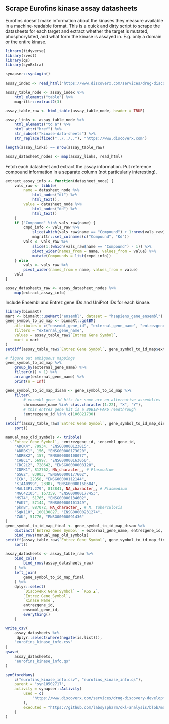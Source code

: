 
## Scrape Eurofins kinase assay datasheets

Eurofins doesn't make information about the kinases they measure available in a
machine-readable format. This is a quick and dirty script to scrape the
datasheets for each target and extract whether the target is mutated,
phosphorylated, and what form the kinase is assayed in. E.g. only a
domain or the entire kinase.

```r
library(tidyverse)
library(rvest)
library(qs)
library(synExtra)

synapser::synLogin()
```

```r
assay_index <- read_html("https://www.discoverx.com/services/drug-discovery-development-services/kinase-profiling/kinomescan#kinase-assay-list")

assay_table_node <- assay_index %>%
    html_elements("table") %>%
    magrittr::extract2(3)

assay_table_raw <- html_table(assay_table_node, header = TRUE)
```


```r
assay_links <- assay_table_node %>%
    html_elements("td a") %>%
    html_attr("href") %>%
    str_subset("kinase-data-sheets") %>%
    str_replace(fixed("../../.."), "https://www.discoverx.com")

length(assay_links) == nrow(assay_table_raw)

assay_datasheet_nodes <- map(assay_links, read_html)


```

Fetch each datasheet and extract the assay information. Put reference compound
information in a separate column (not particularly interesting).

```r
extract_assay_info <- function(datasheet_node) {
    vals_raw <- tibble(
        name = datasheet_node %>%
            html_nodes("dt") %>%
            html_text(),
        value = datasheet_node %>%
            html_nodes("dd") %>%
            html_text()
    )
    if ("Compound" %in% vals_raw$name) {
        cmpd_info <- vals_raw %>%
            slice(which(vals_raw$name == "Compound") + 1:nrow(vals_raw)) %>%
            magrittr::set_colnames(c("Compound", "Kd"))
        vals <- vals_raw %>%
            slice(1:(which(vals_raw$name == "Compound") - 1)) %>%
            pivot_wider(names_from = name, values_from = value) %>%
            mutate(Compounds = list(cmpd_info))
    } else
        vals <- vals_raw %>%
        pivot_wider(names_from = name, values_from = value)
    vals
}

assay_datasheets_raw <- assay_datasheet_nodes %>%
    map(extract_assay_info)
```

Include Ensembl and Entrez gene IDs and UniProt IDs for each kinase.

```r
library(biomaRt)
mart <- biomaRt::useMart("ensembl", dataset = "hsapiens_gene_ensembl")
gene_symbol_to_id_map <- biomaRt::getBM(
    attributes = c("ensembl_gene_id", "external_gene_name", "entrezgene_id", "chromosome_name"),
    filters = "external_gene_name",
    values = assay_table_raw$`Entrez Gene Symbol`,
    mart = mart
)
setdiff(assay_table_raw$`Entrez Gene Symbol`, gene_symbol_to_id_map$external_gene_name)

# figure out ambiguous mappings
gene_symbol_to_id_map %>%
    group_by(external_gene_name) %>%
    filter(n() > 1) %>%
    arrange(external_gene_name) %>%
    print(n = Inf)

gene_symbol_to_id_map_disam <- gene_symbol_to_id_map %>%
    filter(
        # ensembl gene id hits for some are on alternative assemblies
        chromosome_name %in% c(as.character(1:22), "X", "Y"),
        # this entrez gene hit is a BUB1B-PAK6 readthrough
        !entrezgene_id %in% c(106821730)
    )
setdiff(assay_table_raw$`Entrez Gene Symbol`, gene_symbol_to_id_map_disam$external_gene_name) %>%
    sort()

manual_map_old_symbols <- tribble(
  ~`Entrez Gene Symbol`, ~entrezgene_id, ~ensembl_gene_id,
    "ADCK4", 79934, "ENSG00000123815",
    "ADRBK1", 156, "ENSG00000173020",
    "ADRBK2", 157, "ENSG00000100077",
    "CABC1", 56997, "ENSG00000163050",
    "CDC2L2", 728642, "ENSG00000008128",
    "CDPK1", 812762, NA_character_, # Plasmodium
    "GSG2", 83903, "ENSG00000177602",
    "ICK", 22858, "ENSG00000112144",
    "KIAA0999", 23387, "ENSG00000160584",
    "MAL13P1.279", 813841, NA_character_, # Plasmodium
    "MGC42105", 167359, "ENSG00000177453",
    "MST4", 51765, "ENSG00000134602",
    "PAK7", 57144, "ENSG00000101349",
    "pknB", 887072, NA_character_, # M. tuberculosis
    "SgK110", 100130827, "ENSG00000231274",
    "ZAK", 51776, "ENSG00000091436"
)
gene_symbol_to_id_map_final <- gene_symbol_to_id_map_disam %>%
    distinct(`Entrez Gene Symbol` = external_gene_name, entrezgene_id, ensembl_gene_id) %>%
    bind_rows(manual_map_old_symbols)
setdiff(assay_table_raw$`Entrez Gene Symbol`, gene_symbol_to_id_map_final$`Entrez Gene Symbol`) %>%
    sort()

```

```r
assay_datasheets <- assay_table_raw %>%
    bind_cols(
        bind_rows(assay_datasheets_raw)
    ) %>%
    left_join(
        gene_symbol_to_id_map_final
    ) %>%
    dplyr::select(
        `DiscoveRx Gene Symbol` = `KGS ▲`,
        `Entrez Gene Symbol`,
        `Kinase Name`,
        entrezgene_id,
        ensembl_gene_id,
        everything()
    )
```


```r
write_csv(
    assay_datasheets %>%
     dplyr::select(where(negate(is.list))),
    "eurofins_kinase_info.csv"
)
qsave(
    assay_datasheets,
    "eurofins_kinase_info.qs"
)

synStoreMany(
    c("eurofins_kinase_info.csv", "eurofins_kinase_info.qs"),
    parent = "syn18502717",
    activity = synapser::Activity(
        used = c(
            "https://www.discoverx.com/services/drug-discovery-development-services/kinase-profiling/kinomescan#kinase-assay-list"
        ),
        executed = "https://github.com/labsyspharm/okl-analysis/blob/main/eurofins_assays.Rmd"
    )
)
```
